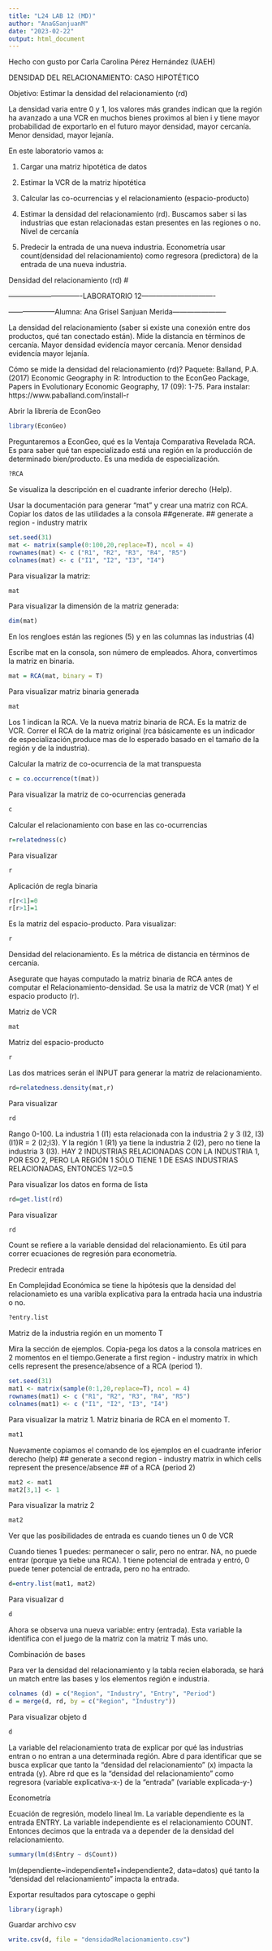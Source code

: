 ```yaml
---
title: "L24 LAB 12 (MD)"
author: "AnaGSanjuanM"
date: "2023-02-22"
output: html_document
---
```


Hecho con gusto por Carla Carolina Pérez Hernández (UAEH)

DENSIDAD DEL RELACIONAMIENTO: CASO HIPOTÉTICO 

Objetivo: Estimar la densidad del relacionamiento (rd)

La densidad varia entre 0 y 1, los valores más grandes indican que la región ha avanzado a una VCR en muchos bienes proximos al bien i y tiene mayor probabilidad de exportarlo en el futuro mayor densidad, mayor cercanía. Menor densidad, mayor lejanía.

 En este laboratorio vamos a:

1. Cargar una matriz hipotética de datos

2. Estimar la VCR de la matriz hipotética

3. Calcular las co-ocurrencias y el relacionamiento (espacio-producto)

4. Estimar la densidad del relacionamiento (rd). Buscamos saber si las industrias que estan relacionadas estan presentes en las regiones o no. Nivel de cercanía

5. Predecir la entrada de una nueva industria. Econometría usar count(densidad del relacionamiento) como regresora (predictora) de la entrada de una nueva industria.


Densidad del relacionamiento (rd) #

-------------------------------LABORATORIO 12-------------------------------

--------------------Alumna: Ana Grisel Sanjuan Merida-----------------------

La densidad del relacionamiento (saber si existe una conexión entre dos productos, qué tan conectado están). Mide la distancia en términos de cercanía. Mayor densidad evidencía mayor cercanía. Menor densidad evidencía mayor lejanía.

Cómo se mide la densidad del relacionamiento (rd)?
Paquete: Balland, P.A. (2017) Economic Geography in R: Introduction to the EconGeo Package, Papers in Evolutionary Economic Geography, 17 (09): 1-75. Para instalar: https://www.paballand.com/install-r

Abrir la librería de EconGeo
```r
library(EconGeo)
```

Preguntaremos a EconGeo, qué es la Ventaja Comparativa Revelada RCA. Es para saber qué tan especializado está una región en la producción de determinado bien/producto. Es una medida de especialización.
```r
?RCA
```
Se visualiza la descripción en el cuadrante inferior derecho (Help). 

Usar la documentación para generar "mat" y crear una matriz con RCA. Copiar los datos de las utilidades a la consola ##generate. ## generate a region - industry matrix
```r
set.seed(31)
mat <- matrix(sample(0:100,20,replace=T), ncol = 4)
rownames(mat) <- c ("R1", "R2", "R3", "R4", "R5")
colnames(mat) <- c ("I1", "I2", "I3", "I4")
```

Para visualizar la matriz:
```r
mat
```

Para visualizar la dimensión de la matriz generada:
```r
dim(mat)
```
En los rengloes están las regiones (5) y en las columnas las industrias (4)

Escribe mat en la consola, son número de empleados. Ahora, convertimos la matriz en binaria.
```r
mat = RCA(mat, binary = T)
```

Para visualizar matriz binaria generada
```r
mat
```
Los 1 indican la RCA. Ve la nueva matriz binaria de RCA. Es la matriz de VCR. Correr el RCA de la matriz original (rca básicamente es un indicador de especialización,produce mas de lo esperado basado en el tamaño de la región y de la industria).

Calcular la matriz de co-ocurrencia de la mat transpuesta
```r
c = co.occurrence(t(mat))
```

Para visualizar la matriz de co-ocurrencias generada
```r
c
```

Calcular el relacionamiento con base en las co-ocurrencias
```r
r=relatedness(c)
```

Para visualizar
```r
r
```

Aplicación de regla binaria
```r
r[r<1]=0
r[r>1]=1
```

Es la matriz del espacio-producto. Para visualizar:
```r
r
```

Densidad del relacionamiento. Es la métrica de distancia en términos de cercanía. 

Asegurate que hayas computado la matriz binaria de RCA antes de computar el Relacionamiento-densidad. Se usa la matriz de VCR (mat) Y el espacio producto (r).

Matriz de VCR
```r
mat
```

Matriz del espacio-producto
```r
r
```

Las dos matrices serán el INPUT para generar la matriz de relacionamiento.
```r
rd=relatedness.density(mat,r)
```

Para visualizar
```r
rd
```

Rango 0-100. La industria 1 (I1) esta relacionada con la industria 2 y 3 (I2, I3) (I1)R = 2 (I2;I3). Y la región 1 (R1) ya tiene la industria 2 (I2), pero no tiene la industria 3 (I3). HAY 2 INDUSTRIAS RELACIONADAS CON LA INDUSTRIA 1, POR ESO 2, PERO LA REGIÓN 1 SÓLO TIENE 1 DE ESAS INDUSTRIAS RELACIONADAS, ENTONCES 1/2=0.5

Para visualizar los datos en forma de lista
```r
rd=get.list(rd)
```

Para visualizar
```r
rd
```

Count se refiere a la variable densidad del relacionamiento. Es útil para correr ecuaciones de regresión para econometría.

Predecir entrada

En Complejidad Económica se tiene la hipótesis que la densidad del relacionamieto es una varibla explicativa para la entrada hacia una industria o no.
```r
?entry.list 
```

Matriz de la industria región en un momento T

Mira la sección de ejemplos. Copia-pega los datos a la consola matrices en 2 momentos en el tiempo.Generate a first region - industry matrix in which cells represent the presence/absence of a RCA (period 1).
```r
set.seed(31)
mat1 <- matrix(sample(0:1,20,replace=T), ncol = 4)
rownames(mat1) <- c ("R1", "R2", "R3", "R4", "R5")
colnames(mat1) <- c ("I1", "I2", "I3", "I4")
```

Para visualizar la matriz 1. Matriz binaria de RCA en el momento T.
```r
mat1
```

Nuevamente copiamos el comando de los ejemplos en el cuadrante inferior derecho (help) ## generate a second region - industry matrix in which cells represent the presence/absence ## of a RCA (period 2)
```r
mat2 <- mat1
mat2[3,1] <- 1
```

Para visualizar la matriz 2
```r
mat2
```

Ver que las posibilidades de entrada es cuando tienes un 0 de VCR

Cuando tienes 1 puedes: permanecer o salir, pero no entrar. NA, no puede entrar (porque ya tiebe una RCA). 1 tiene potencial de entrada y entró, 0 puede tener potencial de entrada, pero no ha entrado.
```r
d=entry.list(mat1, mat2)
```

Para visualizar d
```r
d
```
Ahora se observa una nueva variable: entry (entrada). Esta variable la identifica con el juego de la matriz con la matriz T más uno.

Combinación de bases

Para ver la densidad del relacionamiento y la tabla recien elaborada, se hará un match entre las bases y los elementos región e industria.
```r
colnames (d) = c("Region", "Industry", "Entry", "Period")
d = merge(d, rd, by = c("Region", "Industry"))
```

Para visualizar objeto d
```r
d
```

La variable del relacionamiento trata de explicar por qué las industrias entran o no entran a una determinada región. Abre d para identificar que se busca explicar que tanto la "densidad del relacionamiento" (x) impacta la entrada (y). Abre rd que es la "densidad del relacionamiento" como regresora (variable explicativa-x-) de la "entrada" (variable explicada-y-)

Econometría

Ecuación de regresión, modelo lineal lm. La variable dependiente es la entrada ENTRY. La variable independiente es el relacionamiento COUNT. Entonces decimos que la entrada va a depender de la densidad del relacionamiento.
```r
summary(lm(d$Entry ~ d$Count))
```
lm(dependiente~independiente1+independiente2, data=datos) qué tanto la "densidad del relacionamiento" impacta la entrada.

Exportar resultados para cytoscape o gephi
```r
library(igraph)
```

Guardar archivo csv
```r
write.csv(d, file = "densidadRelacionamiento.csv")
```

